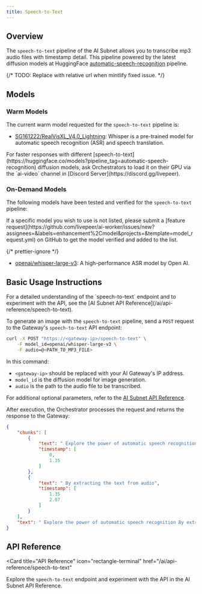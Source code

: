 ```yaml
---
title: Speech-to-Text
---
```


## Overview

The `speech-to-text` pipeline of the AI Subnet allows you to transcribe mp3 audio files with timestamp detail. This pipeline powered by the
latest diffusion models at HuggingFace 
[automatic-speech-recognition](https://huggingface.co/models?pipeline_tag=automatic-speech-recognition)
pipeline.

{/* TODO: Replace with relative url when mintlify fixed issue. */}

<div align="center">


</div>

## Models

### Warm Models

The current warm model requested for the `speech-to-text` pipeline is:

- [SG161222/RealVisXL_V4.0_Lightning](https://huggingface.co/openai/whisper-large-v3):
  Whisper is a pre-trained model for automatic speech recognition (ASR) and speech translation.

<Tip>
  For faster responses with different
  [speech-to-text](https://huggingface.co/models?pipeline_tag=automatic-speech-recognition)
  diffusion models, ask Orchestrators to load it on their GPU via the `ai-video`
  channel in [Discord Server](https://discord.gg/livepeer).
</Tip>

### On-Demand Models

The following models have been tested and verified for the `speech-to-text`
pipeline:

<Note>
  If a specific model you wish to use is not listed, please submit a [feature
  request](https://github.com/livepeer/ai-worker/issues/new?assignees=&labels=enhancement%2Cmodel&projects=&template=model_request.yml)
  on GitHub to get the model verified and added to the list.
</Note>

{/* prettier-ignore */}
<Accordion title="Tested and Verified Diffusion Models">
- [openai/whisper-large-v3](https://huggingface.co/openai/whisper-large-v3): A high-performance
  ASR model by Open AI.

</Accordion>

## Basic Usage Instructions

<Tip>
  For a detailed understanding of the `speech-to-text` endpoint and to experiment
  with the API, see the [AI Subnet API
  Reference](/ai/api-reference/speech-to-text).
</Tip>

To generate an image with the `speech-to-text` pipeline, send a `POST` request to
the Gateway's `speech-to-text` API endpoint:

```bash
curl -X POST "https://<gateway-ip>/speech-to-text" \
    -F model_id=openai/whisper-large-v3 \
    -F audio=@<PATH_TO_MP3_FILE>
```

In this command:

- `<gateway-ip>` should be replaced with your AI Gateway's IP address.
- `model_id` is the diffusion model for image generation.
- `audio` is the path to the audio file to be transcribed.

For additional optional parameters, refer to the
[AI Subnet API Reference](/ai/api-reference/speech-to-text).

After execution, the Orchestrator processes the request and returns the response
to the Gateway:

```json
{
    "chunks": [
        {
            "text": " Explore the power of automatic speech recognition",
            "timestamp": [
                0,
                1.35
            ]
        },
        {
            "text": " By extracting the text from audio",
            "timestamp": [
                1.35
                2.07
            ]
        }
    ],
    "text": " Explore the power of automatic speech recognition By extracting the text from audio"
}
```

## API Reference

<Card
  title="API Reference"
  icon="rectangle-terminal"
  href="/ai/api-reference/speech-to-text"
>
  Explore the `speech-to-text` endpoint and experiment with the API in the AI
  Subnet API Reference.
</Card>
